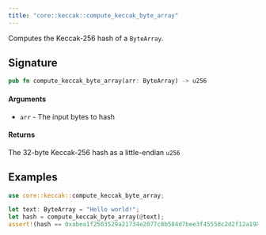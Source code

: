 ```yaml
---
title: "core::keccak::compute_keccak_byte_array"
---
```


Computes the Keccak-256 hash of a `ByteArray`.

## Signature

```rust
pub fn compute_keccak_byte_array(arr: ByteArray) -> u256
```




#### Arguments

- `arr` - The input bytes to hash
#### Returns

The 32-byte Keccak-256 hash as a little-endian `u256`
## Examples

```rust
use core::keccak::compute_keccak_byte_array;

let text: ByteArray = "Hello world!";
let hash = compute_keccak_byte_array(@text);
assert!(hash == 0xabea1f2503529a21734e2077c8b584d7bee3f45550c2d2f12a198ea908e1d0ec);
```

